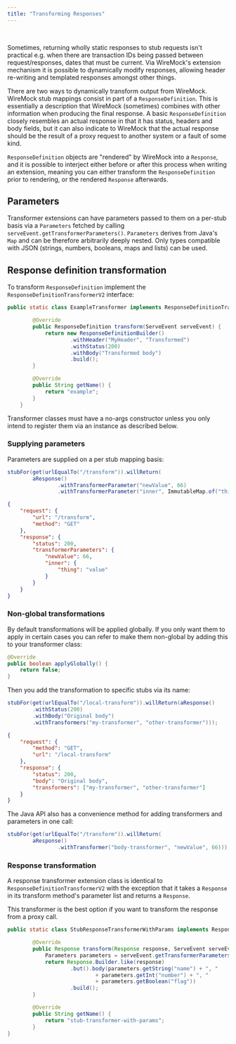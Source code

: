 ```yaml
---
title: "Transforming Responses"
---
```



<br />

Sometimes, returning wholly static responses to stub requests isn't
practical e.g. when there are transaction IDs being passed between
request/responses, dates that must be current. Via WireMock's extension
mechanism it is possible to dynamically modify responses, allowing
header re-writing and templated responses amongst other things.

There are two ways to dynamically transform output from WireMock.
WireMock stub mappings consist in part of a `ResponseDefinition`. This
is essentially a description that WireMock (sometimes) combines with
other information when producing the final response. A basic
`ResponseDefinition` closely resembles an actual response in that it has
status, headers and body fields, but it can also indicate to WireMock
that the actual response should be the result of a proxy request to
another system or a fault of some kind.

`ResponseDefinition` objects are "rendered" by WireMock into a
`Response`, and it is possible to interject either before or after this
process when writing an extension, meaning you can either transform the
`ResponseDefinition` prior to rendering, or the rendered `Response`
afterwards.

## Parameters

Transformer extensions can have parameters passed to them on a per-stub
basis via a `Parameters` fetched by calling `serveEvent.getTransformerParameters()`.
`Parameters` derives from Java's `Map` and can be therefore arbitrarily
deeply nested. Only types compatible with JSON (strings, numbers,
booleans, maps and lists) can be used.

## Response definition transformation

To transform `ResponseDefinition` implement the `ResponseDefinitionTransformerV2` interface:

```java
public static class ExampleTransformer implements ResponseDefinitionTransformerV2 {

        @Override
        public ResponseDefinition transform(ServeEvent serveEvent) {
            return new ResponseDefinitionBuilder()
                    .withHeader("MyHeader", "Transformed")
                    .withStatus(200)
                    .withBody("Transformed body")
                    .build();
        }

        @Override
        public String getName() {
            return "example";
        }
    }
```

Transformer classes must have a no-args constructor unless you only
intend to register them via an instance as described below.

### Supplying parameters

Parameters are supplied on a per stub mapping basis:

<Tabs>
<TabItem label="Java">

```java
stubFor(get(urlEqualTo("/transform")).willReturn(
        aResponse()
                .withTransformerParameter("newValue", 66)
                .withTransformerParameter("inner", ImmutableMap.of("thing", "value")))); // ImmutableMap is from Guava, but any Map will do
```

</TabItem>
<TabItem label="JSON">

```json
{
    "request": {
        "url": "/transform",
        "method": "GET"
    },
    "response": {
        "status": 200,
        "transformerParameters": {
            "newValue": 66,
            "inner": {
                "thing": "value"
            }
        }
    }
}
```

</TabItem>
</Tabs>


### Non-global transformations

By default transformations will be applied globally. If you only want
them to apply in certain cases you can refer to make them non-global by
adding this to your transformer class:

```java
@Override
public boolean applyGlobally() {
    return false;
}
```

Then you add the transformation to specific stubs via its name:

<Tabs>
<TabItem label="Java">

```java
stubFor(get(urlEqualTo("/local-transform")).willReturn(aResponse()
        .withStatus(200)
        .withBody("Original body")
        .withTransformers("my-transformer", "other-transformer")));
```

</TabItem>
<TabItem label="JSON">

```json
{
    "request": {
        "method": "GET",
        "url": "/local-transform"
    },
    "response": {
        "status": 200,
        "body": "Original body",
        "transformers": ["my-transformer", "other-transformer"]
    }
}
```

</TabItem>
</Tabs>

The Java API also has a convenience method for adding transformers and
parameters in one call:

```java
stubFor(get(urlEqualTo("/transform")).willReturn(
        aResponse()
                .withTransformer("body-transformer", "newValue", 66)));
```

### Response transformation

A response transformer extension class is identical to `ResponseDefinitionTransformerV2` with the exception that it takes a
`Response` in its transform method's parameter list and returns a `Response`.

This transformer is the best option if you want to transform the response from a proxy call.

```java
public static class StubResponseTransformerWithParams implements ResponseTransformerV2 {

        @Override
        public Response transform(Response response, ServeEvent serveEvent) {
            Parameters parameters = serveEvent.getTransformerParameters();
            return Response.Builder.like(response)
                    .but().body(parameters.getString("name") + ", "
                            + parameters.getInt("number") + ", "
                            + parameters.getBoolean("flag"))
                    .build();
        }

        @Override
        public String getName() {
            return "stub-transformer-with-params";
        }
}
```
